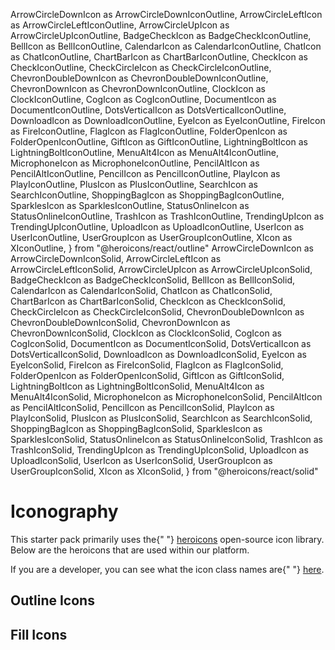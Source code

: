   ArrowCircleDownIcon as ArrowCircleDownIconOutline,
  ArrowCircleLeftIcon as ArrowCircleLeftIconOutline,
  ArrowCircleUpIcon as ArrowCircleUpIconOutline,
  BadgeCheckIcon as BadgeCheckIconOutline,
  BellIcon as BellIconOutline,
  CalendarIcon as CalendarIconOutline,
  ChatIcon as ChatIconOutline,
  ChartBarIcon as ChartBarIconOutline,
  CheckIcon as CheckIconOutline,
  CheckCircleIcon as CheckCircleIconOutline,
  ChevronDoubleDownIcon as ChevronDoubleDownIconOutline,
  ChevronDownIcon as ChevronDownIconOutline,
  ClockIcon as ClockIconOutline,
  CogIcon as CogIconOutline,
  DocumentIcon as DocumentIconOutline,
  DotsVerticalIcon as DotsVerticalIconOutline,
  DownloadIcon as DownloadIconOutline,
  EyeIcon as EyeIconOutline,
  FireIcon as FireIconOutline,
  FlagIcon as FlagIconOutline,
  FolderOpenIcon as FolderOpenIconOutline,
  GiftIcon as GiftIconOutline,
  LightningBoltIcon as LightningBoltIconOutline,
  MenuAlt4Icon as MenuAlt4IconOutline,
  MicrophoneIcon as MicrophoneIconOutline,
  PencilAltIcon as PencilAltIconOutline,
  PencilIcon as PencilIconOutline,
  PlayIcon as PlayIconOutline,
  PlusIcon as PlusIconOutline,
  SearchIcon as SearchIconOutline,
  ShoppingBagIcon as ShoppingBagIconOutline,
  SparklesIcon as SparklesIconOutline,
  StatusOnlineIcon as StatusOnlineIconOutline,
  TrashIcon as TrashIconOutline,
  TrendingUpIcon as TrendingUpIconOutline,
  UploadIcon as UploadIconOutline,
  UserIcon as UserIconOutline,
  UserGroupIcon as UserGroupIconOutline,
  XIcon as XIconOutline,
} from "@heroicons/react/outline"
  ArrowCircleDownIcon as ArrowCircleDownIconSolid,
  ArrowCircleLeftIcon as ArrowCircleLeftIconSolid,
  ArrowCircleUpIcon as ArrowCircleUpIconSolid,
  BadgeCheckIcon as BadgeCheckIconSolid,
  BellIcon as BellIconSolid,
  CalendarIcon as CalendarIconSolid,
  ChatIcon as ChatIconSolid,
  ChartBarIcon as ChartBarIconSolid,
  CheckIcon as CheckIconSolid,
  CheckCircleIcon as CheckCircleIconSolid,
  ChevronDoubleDownIcon as ChevronDoubleDownIconSolid,
  ChevronDownIcon as ChevronDownIconSolid,
  ClockIcon as ClockIconSolid,
  CogIcon as CogIconSolid,
  DocumentIcon as DocumentIconSolid,
  DotsVerticalIcon as DotsVerticalIconSolid,
  DownloadIcon as DownloadIconSolid,
  EyeIcon as EyeIconSolid,
  FireIcon as FireIconSolid,
  FlagIcon as FlagIconSolid,
  FolderOpenIcon as FolderOpenIconSolid,
  GiftIcon as GiftIconSolid,
  LightningBoltIcon as LightningBoltIconSolid,
  MenuAlt4Icon as MenuAlt4IconSolid,
  MicrophoneIcon as MicrophoneIconSolid,
  PencilAltIcon as PencilAltIconSolid,
  PencilIcon as PencilIconSolid,
  PlayIcon as PlayIconSolid,
  PlusIcon as PlusIconSolid,
  SearchIcon as SearchIconSolid,
  ShoppingBagIcon as ShoppingBagIconSolid,
  SparklesIcon as SparklesIconSolid,
  StatusOnlineIcon as StatusOnlineIconSolid,
  TrashIcon as TrashIconSolid,
  TrendingUpIcon as TrendingUpIconSolid,
  UploadIcon as UploadIconSolid,
  UserIcon as UserIconSolid,
  UserGroupIcon as UserGroupIconSolid,
  XIcon as XIconSolid,
} from "@heroicons/react/solid"

<Meta title="Iconography/heroicons" />

# Iconography

<p>
  This starter pack primarily uses the{" "}
  <a href="https://heroicons.com">heroicons</a> open-source icon library. Below
  are the heroicons that are used within our platform.
</p>
<p>
  If you are a developer, you can see what the icon class names are{" "}
  <a href="https://unpkg.com/browse/@heroicons/react@1.0.6/outline/">here</a>.
</p>

<h2> Outline Icons </h2>

<IconGallery>
  <IconItem name="arrow-circle-down">
    <ArrowCircleDownIconOutline />
  </IconItem>
  <IconItem name="arrow-circle-left">
    <ArrowCircleLeftIconOutline />
  </IconItem>
  <IconItem name="arrow-circle-up">
    <ArrowCircleUpIconOutline />
  </IconItem>
  <IconItem name="badge-check">
    <BadgeCheckIconOutline />
  </IconItem>
  <IconItem name="bell">
    <BellIconOutline />
  </IconItem>
  <IconItem name="calendar">
    <CalendarIconOutline />
  </IconItem>
  <IconItem name="chat">
    <ChatIconOutline />
  </IconItem>
  <IconItem name="chart-bar">
    <ChartBarIconOutline />
  </IconItem>
  <IconItem name="check">
    <CheckIconOutline />
  </IconItem>
  <IconItem name="check-circle">
    <CheckCircleIconOutline />
  </IconItem>
  <IconItem name="chevron-double-down">
    <ChevronDoubleDownIconOutline />
  </IconItem>
  <IconItem name="chevron-down">
    <ChevronDownIconOutline />
  </IconItem>
  <IconItem name="clock">
    <ClockIconOutline />
  </IconItem>
  <IconItem name="cog">
    <CogIconOutline />
  </IconItem>
  <IconItem name="document">
    <DocumentIconOutline />
  </IconItem>
  <IconItem name="dots-vertical">
    <DotsVerticalIconOutline />
  </IconItem>
  <IconItem name="download">
    <DownloadIconOutline />
  </IconItem>
  <IconItem name="eye">
    <EyeIconOutline />
  </IconItem>
  <IconItem name="fire">
    <FireIconOutline />
  </IconItem>
  <IconItem name="flag">
    <FlagIconOutline />
  </IconItem>
  <IconItem name="folder-open">
    <FolderOpenIconOutline />
  </IconItem>
  <IconItem name="gift">
    <GiftIconOutline />
  </IconItem>
  <IconItem name="lightning-bolt">
    <LightningBoltIconOutline />
  </IconItem>
  <IconItem name="menu-alt-4">
    <MenuAlt4IconOutline />
  </IconItem>
  <IconItem name="microphone">
    <MicrophoneIconOutline />
  </IconItem>
  <IconItem name="pencil-alt">
    <PencilAltIconOutline />
  </IconItem>
  <IconItem name="pencil">
    <PencilIconOutline />
  </IconItem>
  <IconItem name="play">
    <PlayIconOutline />
  </IconItem>
  <IconItem name="plus">
    <PlusIconOutline />
  </IconItem>
  <IconItem name="search">
    <SearchIconOutline />
  </IconItem>
  <IconItem name="shopping-bag">
    <ShoppingBagIconOutline />
  </IconItem>
  <IconItem name="sparkles">
    <SparklesIconOutline />
  </IconItem>
  <IconItem name="status-online">
    <StatusOnlineIconOutline />
  </IconItem>
  <IconItem name="trash">
    <TrashIconOutline />
  </IconItem>
  <IconItem name="trending-up">
    <TrendingUpIconOutline />
  </IconItem>
  <IconItem name="upload">
    <UploadIconOutline />
  </IconItem>
  <IconItem name="user">
    <UserIconOutline />
  </IconItem>
  <IconItem name="user-group">
    <UserGroupIconOutline />
  </IconItem>
  <IconItem name="close">
    <XIconOutline />
  </IconItem>
</IconGallery>

<h2> Fill Icons </h2>

<IconGallery>
  <IconItem name="arrow-circle-down">
    <ArrowCircleDownIconSolid />
  </IconItem>
  <IconItem name="arrow-circle-left">
    <ArrowCircleLeftIconSolid />
  </IconItem>
  <IconItem name="arrow-circle-up">
    <ArrowCircleUpIconSolid />
  </IconItem>
  <IconItem name="badge-check">
    <BadgeCheckIconSolid />
  </IconItem>
  <IconItem name="bell">
    <BellIconSolid />
  </IconItem>
  <IconItem name="calendar">
    <CalendarIconSolid />
  </IconItem>
  <IconItem name="chat">
    <ChatIconSolid />
  </IconItem>
  <IconItem name="chart-bar">
    <ChartBarIconSolid />
  </IconItem>
  <IconItem name="check">
    <CheckIconSolid />
  </IconItem>
  <IconItem name="check-circle">
    <CheckCircleIconSolid />
  </IconItem>
  <IconItem name="chevron-double-down">
    <ChevronDoubleDownIconSolid />
  </IconItem>
  <IconItem name="chevron-down">
    <ChevronDownIconSolid />
  </IconItem>
  <IconItem name="clock">
    <ClockIconSolid />
  </IconItem>
  <IconItem name="cog">
    <CogIconSolid />
  </IconItem>
  <IconItem name="document">
    <DocumentIconSolid />
  </IconItem>
  <IconItem name="dots-vertical">
    <DotsVerticalIconSolid />
  </IconItem>
  <IconItem name="download">
    <DownloadIconSolid />
  </IconItem>
  <IconItem name="eye">
    <EyeIconSolid />
  </IconItem>
  <IconItem name="fire">
    <FireIconSolid />
  </IconItem>
  <IconItem name="flag">
    <FlagIconSolid />
  </IconItem>
  <IconItem name="folder-open">
    <FolderOpenIconSolid />
  </IconItem>
  <IconItem name="gift">
    <GiftIconSolid />
  </IconItem>
  <IconItem name="lightning-bolt">
    <LightningBoltIconSolid />
  </IconItem>
  <IconItem name="menu-alt-4">
    <MenuAlt4IconSolid />
  </IconItem>
  <IconItem name="microphone">
    <MicrophoneIconSolid />
  </IconItem>
  <IconItem name="pencil-alt">
    <PencilAltIconSolid />
  </IconItem>
  <IconItem name="pencil">
    <PencilIconSolid />
  </IconItem>
  <IconItem name="play">
    <PlayIconSolid />
  </IconItem>
  <IconItem name="plus">
    <PlusIconSolid />
  </IconItem>
  <IconItem name="search">
    <SearchIconSolid />
  </IconItem>
  <IconItem name="shopping-bag">
    <ShoppingBagIconSolid />
  </IconItem>
  <IconItem name="sparkles">
    <SparklesIconSolid />
  </IconItem>
  <IconItem name="status-online">
    <StatusOnlineIconSolid />
  </IconItem>
  <IconItem name="trash">
    <TrashIconSolid />
  </IconItem>
  <IconItem name="trending-up">
    <TrendingUpIconSolid />
  </IconItem>
  <IconItem name="upload">
    <UploadIconSolid />
  </IconItem>
  <IconItem name="user">
    <UserIconSolid />
  </IconItem>
  <IconItem name="user-group">
    <UserGroupIconSolid />
  </IconItem>
  <IconItem name="close">
    <XIconSolid />
  </IconItem>
</IconGallery>
